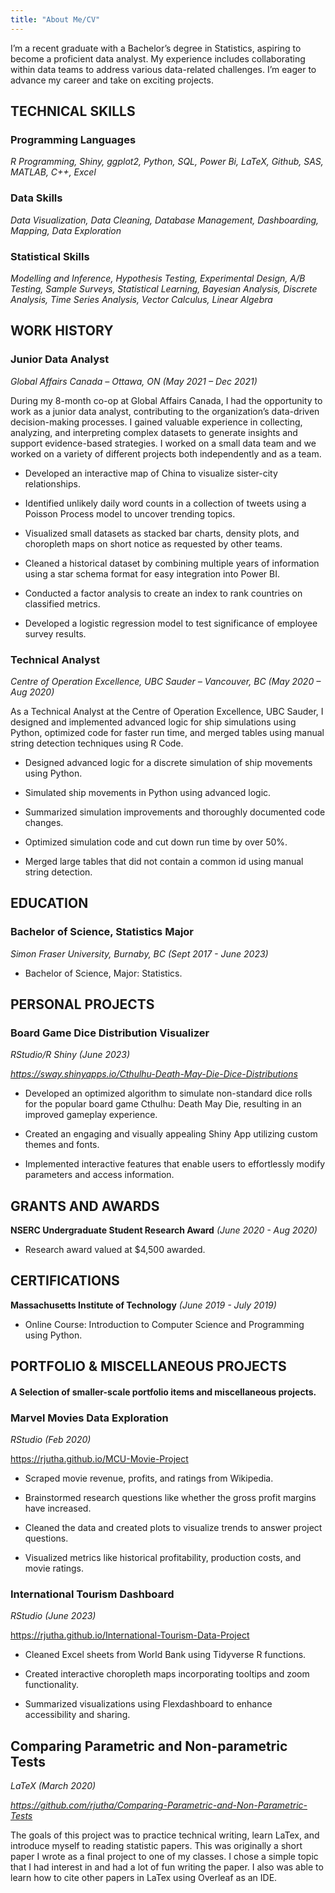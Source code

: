 ```yaml
---
title: "About Me/CV"
---
```


I'm a recent graduate with a Bachelor's degree in Statistics, aspiring to become a proficient data analyst. My experience includes collaborating within data teams to address various data-related challenges. I'm eager to advance my career and take on exciting projects.

## **TECHNICAL SKILLS**

### **Programming Languages**

*R Programming, Shiny, ggplot2, Python, SQL, Power Bi, LaTeX, Github,  SAS, MATLAB, C++, Excel*

### **Data Skills**

*Data Visualization, Data Cleaning, Database Management, Dashboarding, Mapping, Data Exploration*

### **Statistical Skills**

*Modelling and Inference, Hypothesis Testing, Experimental Design, A/B Testing, Sample Surveys, Statistical Learning, Bayesian Analysis, Discrete Analysis, Time Series Analysis, Vector Calculus, Linear Algebra*

## **WORK HISTORY**

### **Junior Data Analyst**

*Global Affairs Canada – Ottawa, ON (May 2021 – Dec 2021)*

During my 8-month co-op at Global Affairs Canada, I had the opportunity to work as a junior data analyst, contributing to the organization's data-driven decision-making processes. I gained valuable experience in collecting, analyzing, and interpreting complex datasets to generate insights and support evidence-based strategies. I worked on a small data team and we worked on a variety of different projects both independently and as a team.


- Developed an interactive map of China to visualize sister-city relationships.

- Identified unlikely daily word counts in a collection of tweets using a Poisson Process model to uncover trending topics.

- Visualized small datasets as stacked bar charts, density plots, and choropleth maps on short notice as requested by other teams.

- Cleaned a historical dataset by combining multiple years of information using a star schema format for easy integration into Power BI.

- Conducted a factor analysis to create an index to rank countries on classified metrics.

- Developed a logistic regression model to test significance of employee survey results.

### **Technical Analyst**

*Centre of Operation Excellence, UBC Sauder – Vancouver, BC (May 2020 – Aug 2020)*

As a Technical Analyst at the Centre of Operation Excellence, UBC Sauder, I designed and implemented advanced logic for ship simulations using Python, optimized code for faster run time, and merged tables using manual string detection techniques using R Code.

- Designed advanced logic for a discrete simulation of ship movements using Python.

- Simulated ship movements in Python using advanced logic.

- Summarized simulation improvements and thoroughly documented code changes.

- Optimized simulation code and cut down run time by over 50%.

- Merged large tables that did not contain a common id using manual string detection.

## **EDUCATION**

### **Bachelor of Science, Statistics Major**

*Simon Fraser University, Burnaby, BC (Sept 2017 - June 2023)*

- Bachelor of Science, Major: Statistics.

## **PERSONAL PROJECTS**

### **Board Game Dice Distribution Visualizer** 

*RStudio/R Shiny (June 2023)*

[*https://sway.shinyapps.io/Cthulhu-Death-May-Die-Dice-Distributions*](https://sway.shinyapps.io/Cthulhu-Death-May-Die-Dice-Distributions)

- Developed an optimized algorithm to simulate non-standard dice rolls for the popular board game Cthulhu: Death May Die, resulting in an improved gameplay experience.

- Created an engaging and visually appealing Shiny App utilizing custom themes and fonts.

- Implemented interactive features that enable users to effortlessly modify parameters and access information.

## **GRANTS AND AWARDS**

**NSERC Undergraduate Student Research Award** *(June 2020 - Aug 2020)*

- Research award valued at $4,500 awarded.

## **CERTIFICATIONS**

**Massachusetts Institute of Technology** *(June 2019 - July 2019)*

- Online Course: Introduction to Computer Science and Programming using Python.

## **PORTFOLIO & MISCELLANEOUS PROJECTS**

#### A Selection of smaller-scale portfolio items and miscellaneous projects.

### **Marvel Movies Data Exploration**

*RStudio (Feb 2020)*

[https://rjutha.github.io/MCU-Movie-Project](https://rjutha.github.io/MCU-Movie-Project)

- Scraped movie revenue, profits, and ratings from Wikipedia.

- Brainstormed research questions like whether the gross profit margins have increased.

- Cleaned the data and created plots to visualize trends to answer project questions.

- Visualized metrics like historical profitability, production costs, and movie ratings.

### **International Tourism Dashboard** 

*RStudio (June 2023)*

[https://rjutha.github.io/International-Tourism-Data-Project](https://rjutha.github.io/International-Tourism-Data-Project)

- Cleaned Excel sheets from World Bank using Tidyverse R functions.

- Created interactive choropleth maps incorporating tooltips and zoom functionality.

- Summarized visualizations using Flexdashboard to enhance accessibility and sharing.

## **Comparing Parametric and Non-parametric Tests**

*LaTeX (March 2020)*

[*https://github.com/rjutha/Comparing-Parametric-and-Non-Parametric-Tests*](https://github.com/rjutha/Comparing-Parametric-and-Non-Parametric-Tests/)

The goals of this project was to practice technical writing, learn LaTex, and introduce myself to reading statistic papers. This was originally a short paper I wrote as a final project to one of my classes. I chose a simple topic that I had interest in and had a lot of fun writing the paper. I also was able to learn how to cite other papers in LaTex using Overleaf as an IDE.